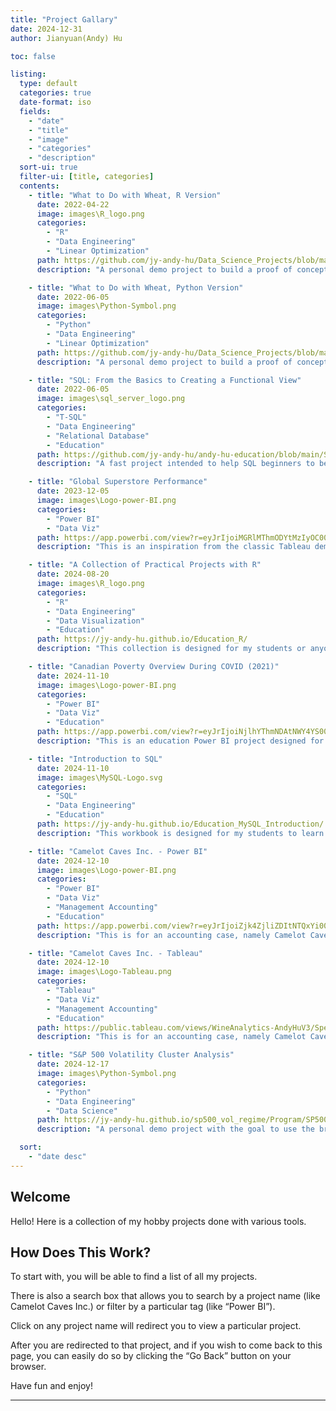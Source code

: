 ```yaml
---
title: "Project Gallary"
date: 2024-12-31
author: Jianyuan(Andy) Hu

toc: false

listing: 
  type: default
  categories: true
  date-format: iso
  fields: 
    - "date"
    - "title"
    - "image"
    - "categories"
    - "description"
  sort-ui: true
  filter-ui: [title, categories]
  contents: 
    - title: "What to Do with Wheat, R Version"
      date: 2022-04-22
      image: images\R_logo.png
      categories: 
        - "R"
        - "Data Engineering"
        - "Linear Optimization"
      path: https://github.com/jy-andy-hu/Data_Science_Projects/blob/main/What_to_Do_with_Wheat/What_to_Do_with_Wheat_R_Version.ipynb
      description: "A personal demo project to build a proof of concept for inventory purchase optimizer. Both R and Python versions are available. This is R version."

    - title: "What to Do with Wheat, Python Version"
      date: 2022-06-05
      image: images\Python-Symbol.png
      categories: 
        - "Python"
        - "Data Engineering"
        - "Linear Optimization"
      path: https://github.com/jy-andy-hu/Data_Science_Projects/blob/main/What_to_Do_with_Wheat/What_to_Do_with_Wheat.ipynb
      description: "A personal demo project to build a proof of concept for inventory purchase optimizer. Both R and Python versions are available. This is Python version."

    - title: "SQL: From the Basics to Creating a Functional View"
      date: 2022-06-05
      image: images\sql_server_logo.png
      categories: 
        - "T-SQL"
        - "Data Engineering"
        - "Relational Database"
        - "Education"
      path: https://github.com/jy-andy-hu/andy-hu-education/blob/main/SQL/AdventureWorks/SQL_Basics_Create_Useful_Compensation_View.ipynb
      description: "A fast project intended to help SQL beginners to being highly functional, through a practical practical use case, modelled by AdventureWorks (Microsoft) demo database."    

    - title: "Global Superstore Performance"
      date: 2023-12-05
      image: images\Logo-power-BI.png
      categories: 
        - "Power BI"
        - "Data Viz"
      path: https://app.powerbi.com/view?r=eyJrIjoiMGRlMThmODYtMzIyOC00NmJhLTliZGEtNTMzYWM0NGE5N2Q4IiwidCI6IjJlYTIwYzQ3LTNlZjUtNDNkNy1iZWQ3LWIwNDBmYzBhMzkyNiIsImMiOjZ9
      description: "This is an inspiration from the classic Tableau demo project - Global Superstore reimagined and expressed in Power BI."

    - title: "A Collection of Practical Projects with R"
      date: 2024-08-20
      image: images\R_logo.png
      categories: 
        - "R"
        - "Data Engineering"
        - "Data Visualization"
        - "Education"
      path: https://jy-andy-hu.github.io/Education_R/
      description: "This collection is designed for my students or anyone who want to be productive and analytical with R through a series of practical data projects."

    - title: "Canadian Poverty Overview During COVID (2021)"
      date: 2024-11-10
      image: images\Logo-power-BI.png
      categories: 
        - "Power BI"
        - "Data Viz"
        - "Education"
      path: https://app.powerbi.com/view?r=eyJrIjoiNjlhYThmNDAtNWY4YS00ZTFkLTlkMDYtZjJmYTQwNzZjNWI5IiwidCI6IjJlYTIwYzQ3LTNlZjUtNDNkNy1iZWQ3LWIwNDBmYzBhMzkyNiIsImMiOjZ9
      description: "This is an education Power BI project designed for students who are in Master of Public Admin program and are brand new to Power BI. Data used from Statistics Canada, Consumer Income Survey (2021)."

    - title: "Introduction to SQL"
      date: 2024-11-10
      image: images\MySQL-Logo.svg
      categories: 
        - "SQL"
        - "Data Engineering"
        - "Education"
      path: https://jy-andy-hu.github.io/Education_MySQL_Introduction/
      description: "This workbook is designed for my students to learn basics of SQL using MySQL database as the database environment."

    - title: "Camelot Caves Inc. - Power BI"
      date: 2024-12-10
      image: images\Logo-power-BI.png
      categories: 
        - "Power BI"
        - "Data Viz"
        - "Management Accounting"
        - "Education"
      path: https://app.powerbi.com/view?r=eyJrIjoiZjk4ZjliZDItNTQxYi00ZWM5LTg2YzItMmUyZDdiNmY3OTYyIiwidCI6IjJlYTIwYzQ3LTNlZjUtNDNkNy1iZWQ3LWIwNDBmYzBhMzkyNiIsImMiOjZ9
      description: "This is for an accounting case, namely Camelot Caves Inc. See 'Visual Analytics for Camelot Caves Inc. (CCI)' in 'For Education' section for more details."

    - title: "Camelot Caves Inc. - Tableau"
      date: 2024-12-10
      image: images\Logo-Tableau.png
      categories: 
        - "Tableau"
        - "Data Viz"
        - "Management Accounting"
        - "Education"
      path: https://public.tableau.com/views/WineAnalytics-AndyHuV3/SpeicalNotes?:language=en-GB&:sid=&:redirect=auth&:display_count=n&:origin=viz_share_link
      description: "This is for an accounting case, namely Camelot Caves Inc. See 'Visual Analytics for Camelot Caves Inc. (CCI)' in 'For Education' section for more details."

    - title: "S&P 500 Volatility Cluster Analysis"
      date: 2024-12-17
      image: images\Python-Symbol.png
      categories: 
        - "Python"
        - "Data Engineering"
        - "Data Science"
      path: https://jy-andy-hu.github.io/sp500_vol_regime/Program/SP500_Vol_Clussters.html
      description: "A personal demo project with the goal to use the broad stock index S&P500 to model and understand the index volatility levels."

  sort: 
    - "date desc"
---
```


## Welcome

Hello! Here is a collection of my hobby projects done with various tools.

## How Does This Work?

To start with, you will be able to find a list of all my projects. 

There is also a search box that allows you to search by a project name (like Camelot Caves Inc.) or filter by a particular tag (like "Power BI").

Click on any project name will redirect you to view a particular project.

After you are redirected to that project, and if you wish to come back to this page, you can easily do so by clicking the "Go Back" button on your browser. 

Have fun and enjoy! 

-------

